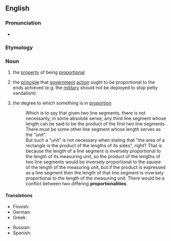 ==English==

===Pronunciation===
* {{rhymes|ælɪti|lang=en}}

===Etymology===
{{suffix|en|proportional|ity}}

===Noun===
{{en-noun|~|proportionalities}}

# {{lb|en|uncountable}} the [[property]] of being [[proportional]]
# {{lb|en|uncountable}} the [[principle]] that [[government]] [[action]] ought to be proportional to the ends achieved (e.g. the [[military]] should not be deployed to stop petty vandalism)
# {{lb|en|countable}} the degree to which something is in [[proportion]]
#: Which is to say that given two line segments, there is not necessarily, in some absolute sense, any third line segment whose length can be said to be the product of the first two line segments. There must be some other line segment whose length serves as the "unit".<br>But such a "unit" is not necessary when stating that "the area of a rectangle is the product of the lengths of its sides", right? That is because the length of a line segment is inversely proportional to the length of its measuring unit, so the product of the lengths of two line segments would be inversely proportional to the ''square'' of the length of the measuring unit, but if the product is expressed as a line segment then the length of that line segment is inversely proportional to the length of the measuring unit. There would be a conflict between two differing '''proportionalities'''.

====Translations====
{{trans-top|the property of being proportional}}
* Finnish: {{t+|fi|suhteellisuus}}
* German: {{t|de|Proportionalität|f}}
* Greek: {{t|el|αναλογικότητα|f}}
{{trans-mid}}
* Russian: {{t+|ru|пропорциона́льность|f}}
* Spanish: {{t+|es|proporcionalidad|f}}
{{trans-bottom}}